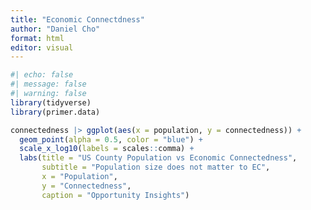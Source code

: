 ```yaml
---
title: "Economic Connectdness"
author: "Daniel Cho"
format: html
editor: visual
---
```


```r
#| echo: false
#| message: false
#| warning: false
library(tidyverse)
library(primer.data)

connectedness |> ggplot(aes(x = population, y = connectedness)) +
  geom_point(alpha = 0.5, color = "blue") + 
  scale_x_log10(labels = scales::comma) +
  labs(title = "US County Population vs Economic Connectedness",
       subtitle = "Population size does not matter to EC",
       x = "Population",
       y = "Connectedness",
       caption = "Opportunity Insights")
```


